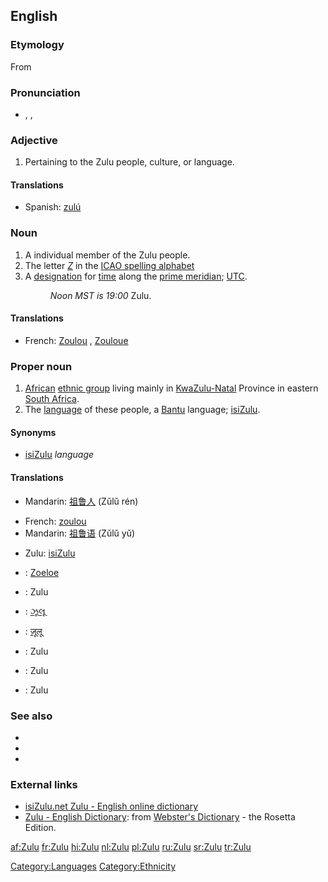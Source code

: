 {{wikipedia}}
==English==
===Etymology===
From {{Zulu.}}

===Pronunciation===
*{{enPR|zo͞o'lo͞o}}, {{IPA|/ˈzuːluː/}}, {{SAMPA|/"zu:lu:/}}

===Adjective===
{{en-adj|-}}

# Pertaining to the Zulu people, culture, or language.

====Translations====
{{trans-top|pertaining to the Zulu people, culture, or language}}
{{trans-mid}}
*Spanish: [[zulú]]
{{trans-bottom}}

===Noun===
{{en-noun}}

# A individual member of the Zulu people.
# The letter ''[[Z]]'' in the [[ICAO spelling alphabet]]
# A [[designation]] for [[time]] along the [[prime meridian]]; [[UTC]].
#:''Noon MST is 19:00'' Zulu.

====Translations====
{{trans-top|member of the Zulu people}}
*French: [[Zoulou]] {{m}}, [[Zouloue]] {{f}}
{{trans-mid}}
{{trans-bottom}}

===Proper noun===
{{en-proper noun}}

# [[African]] [[ethnic group]] living mainly in [[KwaZulu-Natal]] Province in eastern [[South Africa]].
# The [[language]] of these people, a [[Bantu]] language; [[isiZulu]].

====Synonyms====
*[[isiZulu]] ''language''

====Translations====
{{trans-top|African ethnic group}}
*Mandarin: [[祖鲁人]] (Zǔlǔ rén)
{{trans-mid}}
{{trans-bottom}}

{{trans-top|language}}
*French: [[zoulou]] {{m}}
*Mandarin: [[祖鲁语]] (Zǔlǔ yǔ)
{{trans-mid}}
*Zulu: [[isiZulu]]
{{trans-bottom}}

{{checktrans}}
*{{ttbc|Dutch}}: [[Zoeloe]]
*{{ttbc|German}}: Zulu
*{{ttbc|Gujarati}}: [[ઝૂલૂ]]
*{{ttbc|Hindi}}: [[ज़ूलू]]
*{{ttbc|Interlingua}}: Zulu
*{{ttbc|Italian}}: Zulu
*{{ttbc|Portuguese}}: Zulu

===See also===
{{interwiktionary|code=zu}}

*{{langcat}}
*{{pedialite|Zulu}}
*{{pedialite|Zulu language}}
{{ethnologue|code=zul}}

===External links===
*[http://isizulu.net/ isiZulu.net Zulu - English online dictionary]
*[http://www.websters-online-dictionary.org/definition/Zulu-english/ Zulu - English Dictionary]: from [http://www.websters-online-dictionary.org/ Webster's Dictionary] - the Rosetta Edition.

[[Category:Languages]]
[[Category:Ethnicity]]

[[af:Zulu]]
[[fr:Zulu]]
[[hi:Zulu]]
[[nl:Zulu]]
[[pl:Zulu]]
[[ru:Zulu]]
[[sr:Zulu]]
[[tr:Zulu]]